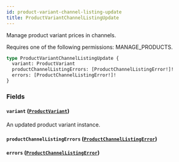 ```yaml
---
id: product-variant-channel-listing-update
title: ProductVariantChannelListingUpdate
---
```



Manage product variant prices in channels. 

Requires one of the following permissions: MANAGE_PRODUCTS.

```graphql
type ProductVariantChannelListingUpdate {
  variant: ProductVariant
  productChannelListingErrors: [ProductChannelListingError!]!
  errors: [ProductChannelListingError!]!
}
```


### Fields

#### `variant` ([`ProductVariant`](../../../developer/api-reference/objects/product-variant))

An updated product variant instance.


#### `productChannelListingErrors` ([`ProductChannelListingError`](../../../developer/api-reference/objects/product-channel-listing-error))




#### `errors` ([`ProductChannelListingError`](../../../developer/api-reference/objects/product-channel-listing-error))






